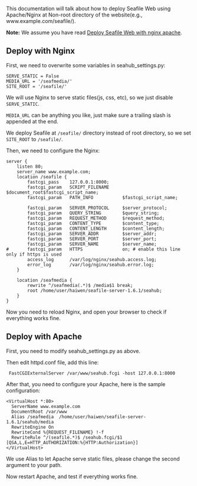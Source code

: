 This documentation will talk about how to deploy Seafile Web using Apache/Nginx at Non-root directory of the website(e.g., www.example.com/seafile/). 

'''Note:''' We assume you have read [[Deploy Seafile Web with nginx apache]].

== Deploy with Nginx ==

First, we need to overwrite some variables in seahub_settings.py:

<pre>
SERVE_STATIC = False
MEDIA_URL = '/seafmedia/'
SITE_ROOT = '/seafile/'
</pre>

We will use Nginx to serve static files(js, css, etc), so we just disable <code>SERVE_STATIC</code>.

<code>MEDIA_URL</code> can be anything you like, just make sure a trailing slash is appended at the end.

We deploy Seafile at <code>/seafile/</code> directory instead of root directory, so we set <code>SITE_ROOT</code> to <code>/seafile/</code>.

Then, we need to configure the Nginx:

<pre>
server {
    listen 80;
    server_name www.example.com;
    location /seafile {
        fastcgi_pass    127.0.0.1:8000;
        fastcgi_param   SCRIPT_FILENAME     $document_root$fastcgi_script_name;
        fastcgi_param   PATH_INFO           $fastcgi_script_name;

        fastcgi_param	SERVER_PROTOCOL	    $server_protocol;
        fastcgi_param   QUERY_STRING        $query_string;
        fastcgi_param   REQUEST_METHOD      $request_method;
        fastcgi_param   CONTENT_TYPE        $content_type;
        fastcgi_param   CONTENT_LENGTH      $content_length;
        fastcgi_param	SERVER_ADDR         $server_addr;
        fastcgi_param	SERVER_PORT         $server_port;
        fastcgi_param	SERVER_NAME         $server_name;
#       fastcgi_param   HTTPS               on; # enable this line only if https is used
        access_log      /var/log/nginx/seahub.access.log;
    	error_log       /var/log/nginx/seahub.error.log;
    }       

    location /seafmedia {
        rewrite ^/seafmedia(.*)$ /media$1 break;
        root /home/user/haiwen/seafile-server-1.6.1/seahub;
    }
}
</pre>

Now you need to reload Nginx, and open your browser to check if everything works fine.

== Deploy with Apache ==

First, you need to modify seahub_settings.py as above.

Then edit httpd.conf file, add this line:

  FastCGIExternalServer /var/www/seahub.fcgi -host 127.0.0.1:8000

After that, you need to configure your Apache, here is the sample configuration:

<pre>
<VirtualHost *:80>
  ServerName www.example.com
  DocumentRoot /var/www
  Alias /seafmedia  /home/user/haiwen/seafile-server-1.6.1/seahub/media
  RewriteEngine On
  RewriteCond %{REQUEST_FILENAME} !-f
  RewriteRule ^/(seafile.*)$ /seahub.fcgi/$1 [QSA,L,E=HTTP_AUTHORIZATION:%{HTTP:Authorization}]  
</VirtualHost>
</pre>

We use Alias to let Apache serve static files, please change the second argument to your path.

Now restart Apache, and test if everything works fine.